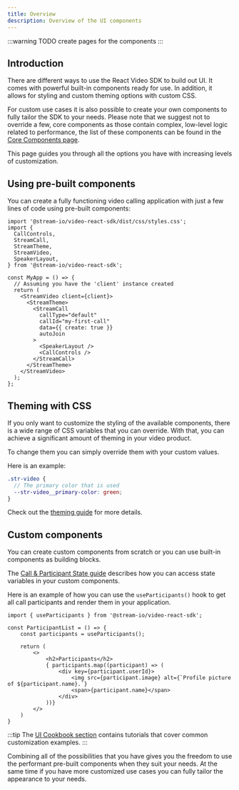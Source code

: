 ```yaml
---
title: Overview
description: Overview of the UI components
---
```


:::warning
TODO create pages for the components
:::

## Introduction

There are different ways to use the React Video SDK to build out UI. It comes with powerful built-in components ready for use.
In addition, it allows for styling and custom theming options with custom CSS.

For custom use cases it is also possible to create your own components to fully tailor the SDK to your needs. Please note that we suggest not to override a few, core components as those contain complex, low-level logic related to performance, the list of these components can be found in the [Core Components page](../../basics/core-components/).

This page guides you through all the options you have with increasing levels of customization.

## Using pre-built components

You can create a fully functioning video calling application with just a few lines of code using pre-built components:

```tsx
import '@stream-io/video-react-sdk/dist/css/styles.css';
import {
  CallControls,
  StreamCall,
  StreamTheme,
  StreamVideo,
  SpeakerLayout,
} from '@stream-io/video-react-sdk';

const MyApp = () => {
  // Assuming you have the 'client' instance created
  return (
    <StreamVideo client={client}>
      <StreamTheme>
        <StreamCall
          callType="default"
          callId="my-first-call"
          data={{ create: true }}
          autoJoin
        >
          <SpeakerLayout />
          <CallControls />
        </StreamCall>
      </StreamTheme>
    </StreamVideo>
  );
};
```

## Theming with CSS

If you only want to customize the styling of the available components, there is a wide range of CSS variables that you can override.
With that, you can achieve a significant amount of theming in your video product.

To change them you can simply override them with your custom values.

Here is an example:

```scss
.str-video {
  // The primary color that is used
  --str-video__primary-color: green;
}
```

Check out the [theming guide](../../ui-components/video-theme) for more details.

## Custom components

You can create custom components from scratch or you can use built-in components as building blocks.

The [Call & Participant State guide](../../guides/call-and-participant-state) describes how you can access state variables in your custom components.

Here is an example of how you can use the `useParticipants()` hook to get all call participants and render them in your application.

```tsx
import { useParticipants } from '@stream-io/video-react-sdk';

const ParticipantList = () => {
    const participants = useParticipants();

    return (
        <>
            <h2>Participants</h2>
            { participants.map((participant) => (
                <div key={participant.userId}>
                    <img src={participant.image} alt={`Profile picture of ${participant.name}.`}
                    <span>{participant.name}</span>
                </div>
            ))}
        </>
    )
}
```

:::tip
The [UI Cookbook section](../06-ui-cookbook/01-overview.mdx) contains tutorials that cover common customization examples.
:::

Combining all of the possibilities that you have gives you the freedom to use the performant pre-built components when they suit your needs.
At the same time if you have more customized use cases you can fully tailor the appearance to your needs.
